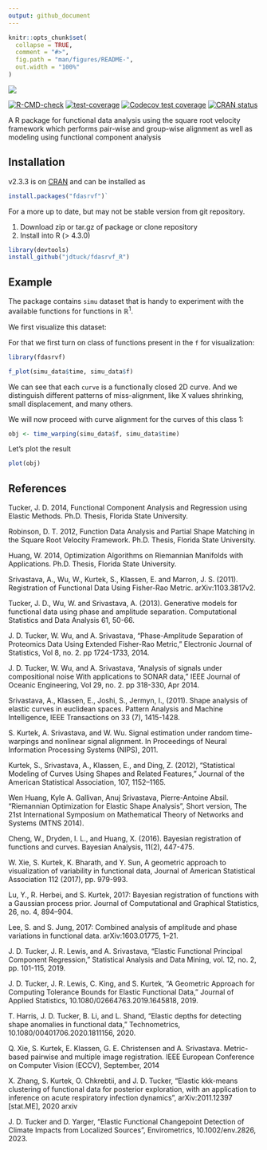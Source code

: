 ```yaml
---
output: github_document
---
```


<!-- README.md is generated from README.Rmd. Please edit that file -->

```r
knitr::opts_chunk$set(
  collapse = TRUE,
  comment = "#>",
  fig.path = "man/figures/README-",
  out.width = "100%"
)
```

![](man/figures/README-icon.png)

<!-- badges: start -->
[![R-CMD-check](https://github.com/jdtuck/fdasrvf_R/actions/workflows/check-standard.yaml/badge.svg)](https://github.com/jdtuck/fdasrvf_R/actions/workflows/check-standard.yaml)
[![test-coverage](https://github.com/jdtuck/fdasrvf_R/actions/workflows/test-coverage.yaml/badge.svg)](https://github.com/jdtuck/fdasrvf_R/actions/workflows/test-coverage.yaml)
[![Codecov test coverage](https://codecov.io/gh/jdtuck/fdasrvf_R/branch/master/graph/badge.svg)](https://app.codecov.io/gh/jdtuck/fdasrvf_R?branch=master)
[![CRAN status](https://www.r-pkg.org/badges/version/fdasrvf)](https://CRAN.R-project.org/package=fdasrvf)
<!-- badges: end -->

A R package for functional data analysis using the square root
velocity framework which performs pair-wise and group-wise
alignment as well as modeling using functional component
analysis

## Installation

v2.3.3 is on [CRAN](https://cran.r-project.org/package=fdasrvf)
and can be installed as

``` r
install.packages("fdasrvf")`
```

For a more up to date, but may not be stable version from git repository.

1. Download zip or tar.gz of package or clone repository
2. Install into R (> 4.3.0)

``` r
library(devtools)
install_github("jdtuck/fdasrvf_R")
```

## Example

The package contains `simu` dataset that is handy to experiment with the available functions for functions in $\mathbb{R}^1$.

We first visualize this dataset:

For that we first turn on class of functions present in the `f` for visualization:
```r
library(fdasrvf)

f_plot(simu_data$time, simu_data$f)
```
We can see that each `curve` is a functionally closed 2D curve. And we distinguish different patterns
of miss-alignment, like X values shrinking, small displacement, and many others.

We will now proceed with curve alignment for the curves of this class 1: 
```r
obj <- time_warping(simu_data$f, simu_data$time)
```

Let's plot the result 
```r
plot(obj)
```

## References
Tucker, J. D. 2014, Functional Component Analysis and Regression using Elastic
Methods. Ph.D. Thesis, Florida State University.

Robinson, D. T. 2012, Function Data Analysis and Partial Shape Matching in the
Square Root Velocity Framework. Ph.D. Thesis, Florida State University.

Huang, W. 2014, Optimization Algorithms on Riemannian Manifolds with
Applications. Ph.D. Thesis, Florida State University.

Srivastava, A., Wu, W., Kurtek, S., Klassen, E. and Marron, J. S. (2011).
Registration of Functional Data Using Fisher-Rao Metric. arXiv:1103.3817v2.

Tucker, J. D., Wu, W. and Srivastava, A. (2013). Generative models for
functional data using phase and amplitude separation. Computational Statistics
and Data Analysis 61, 50-66.

J. D. Tucker, W. Wu, and A. Srivastava, "Phase-Amplitude Separation of
Proteomics Data Using Extended Fisher-Rao Metric," Electronic Journal of
Statistics, Vol 8, no. 2. pp 1724-1733, 2014.

J. D. Tucker, W. Wu, and A. Srivastava, "Analysis of signals under compositional
noise With applications to SONAR data," IEEE Journal of Oceanic Engineering, Vol
29, no. 2. pp 318-330, Apr 2014.

Srivastava, A., Klassen, E., Joshi, S., Jermyn, I., (2011). Shape analysis of
elastic curves in euclidean spaces. Pattern Analysis and Machine Intelligence,
IEEE Transactions on 33 (7), 1415-1428.

S. Kurtek, A. Srivastava, and W. Wu. Signal estimation under random
time-warpings and nonlinear signal alignment. In Proceedings of Neural
Information Processing Systems (NIPS), 2011.

Kurtek, S., Srivastava, A., Klassen, E., and Ding, Z. (2012), “Statistical 
Modeling of Curves Using Shapes and Related Features,” Journal of the American
Statistical Association, 107, 1152–1165.

Wen Huang, Kyle A. Gallivan, Anuj Srivastava, Pierre-Antoine Absil. "Riemannian
Optimization for Elastic Shape Analysis", Short version, The 21st International
Symposium on Mathematical Theory of Networks and Systems (MTNS 2014).

Cheng, W., Dryden, I. L., and Huang, X. (2016). Bayesian registration of functions
and curves. Bayesian Analysis, 11(2), 447-475.

W. Xie, S. Kurtek, K. Bharath, and Y. Sun, A geometric approach to visualization
of variability in functional data, Journal of American Statistical Association 112
(2017), pp. 979-993.

Lu, Y., R. Herbei, and S. Kurtek, 2017: Bayesian registration of functions with a Gaussian process prior. Journal of
Computational and Graphical Statistics, 26, no. 4, 894–904.

Lee, S. and S. Jung, 2017: Combined analysis of amplitude and phase variations in functional data. arXiv:1603.01775, 1–21.

J. D. Tucker, J. R. Lewis, and A. Srivastava, “Elastic Functional Principal Component Regression,” Statistical Analysis and Data Mining, vol. 12, no. 2, pp. 101-115, 2019.

J. D. Tucker, J. R. Lewis, C. King, and S. Kurtek, “A Geometric Approach for Computing Tolerance Bounds for Elastic Functional Data,” Journal of Applied Statistics, 10.1080/02664763.2019.1645818, 2019.

T. Harris, J. D. Tucker, B. Li, and L. Shand, "Elastic depths for detecting shape anomalies in functional data," Technometrics, 10.1080/00401706.2020.1811156, 2020.

Q. Xie, S. Kurtek, E. Klassen, G. E. Christensen and A. Srivastava. Metric-based pairwise and multiple image registration. IEEE European Conference on Computer Vision (ECCV), September, 2014

X. Zhang, S. Kurtek, O. Chkrebtii, and J. D. Tucker, “Elastic kkk-means clustering of functional data for posterior exploration, with an application to inference on acute respiratory infection dynamics”, arXiv:2011.12397 [stat.ME], 2020 arxiv

J. D. Tucker and D. Yarger, “Elastic Functional Changepoint Detection of Climate Impacts from Localized Sources”, Envirometrics, 10.1002/env.2826, 2023.

